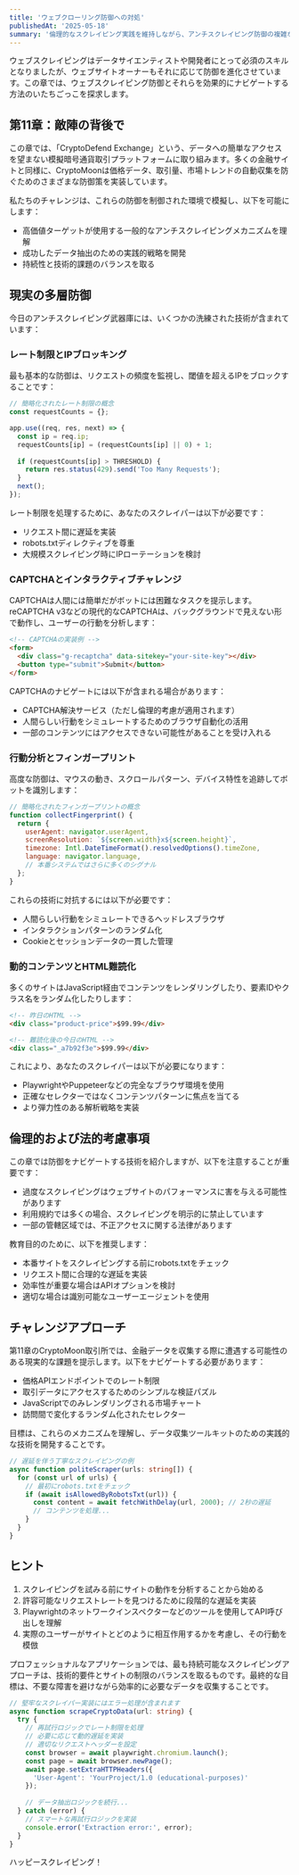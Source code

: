 ```yaml
---
title: 'ウェブクローリング防御への対処'
publishedAt: '2025-05-18'
summary: '倫理的なスクレイピング実践を維持しながら、アンチスクレイピング防御の複雑な世界をナビゲートする方法を学ぶ'
---
```


ウェブスクレイピングはデータサイエンティストや開発者にとって必須のスキルとなりましたが、ウェブサイトオーナーもそれに応じて防御を進化させています。この章では、ウェブスクレイピング防御とそれらを効果的にナビゲートする方法のいたちごっこを探求します。

## 第11章：敵陣の背後で

この章では、「CryptoDefend Exchange」という、データへの簡単なアクセスを望まない模擬暗号通貨取引プラットフォームに取り組みます。多くの金融サイトと同様に、CryptoMoonは価格データ、取引量、市場トレンドの自動収集を防ぐためのさまざまな防御策を実装しています。

私たちのチャレンジは、これらの防御を制御された環境で模擬し、以下を可能にします：

- 高価値ターゲットが使用する一般的なアンチスクレイピングメカニズムを理解
- 成功したデータ抽出のための実践的戦略を開発
- 持続性と技術的課題のバランスを取る

## 現実の多層防御

今日のアンチスクレイピング武器庫には、いくつかの洗練された技術が含まれています：

### レート制限とIPブロッキング

最も基本的な防御は、リクエストの頻度を監視し、閾値を超えるIPをブロックすることです：

```javascript
// 簡略化されたレート制限の概念
const requestCounts = {};

app.use((req, res, next) => {
  const ip = req.ip;
  requestCounts[ip] = (requestCounts[ip] || 0) + 1;
  
  if (requestCounts[ip] > THRESHOLD) {
    return res.status(429).send('Too Many Requests');
  }
  next();
});
```

レート制限を処理するために、あなたのスクレイパーは以下が必要です：

- リクエスト間に遅延を実装
- robots.txtディレクティブを尊重
- 大規模スクレイピング時にIPローテーションを検討

### CAPTCHAとインタラクティブチャレンジ

CAPTCHAは人間には簡単だがボットには困難なタスクを提示します。reCAPTCHA v3などの現代的なCAPTCHAは、バックグラウンドで見えない形で動作し、ユーザーの行動を分析します：

```html
<!-- CAPTCHAの実装例 -->
<form>
  <div class="g-recaptcha" data-sitekey="your-site-key"></div>
  <button type="submit">Submit</button>
</form>
```

CAPTCHAのナビゲートには以下が含まれる場合があります：

- CAPTCHA解決サービス（ただし倫理的考慮が適用されます）
- 人間らしい行動をシミュレートするためのブラウザ自動化の活用
- 一部のコンテンツにはアクセスできない可能性があることを受け入れる

### 行動分析とフィンガープリント

高度な防御は、マウスの動き、スクロールパターン、デバイス特性を追跡してボットを識別します：

```javascript
// 簡略化されたフィンガープリントの概念
function collectFingerprint() {
  return {
    userAgent: navigator.userAgent,
    screenResolution: `${screen.width}x${screen.height}`,
    timezone: Intl.DateTimeFormat().resolvedOptions().timeZone,
    language: navigator.language,
    // 本番システムではさらに多くのシグナル
  };
}
```

これらの技術に対抗するには以下が必要です：

- 人間らしい行動をシミュレートできるヘッドレスブラウザ
- インタラクションパターンのランダム化
- Cookieとセッションデータの一貫した管理

### 動的コンテンツとHTML難読化

多くのサイトはJavaScript経由でコンテンツをレンダリングしたり、要素IDやクラス名をランダム化したりします：

```html
<!-- 昨日のHTML -->
<div class="product-price">$99.99</div>

<!-- 難読化後の今日のHTML -->
<div class="_a7b92f3e">$99.99</div>
```

これにより、あなたのスクレイパーは以下が必要になります：

- PlaywrightやPuppeteerなどの完全なブラウザ環境を使用
- 正確なセレクターではなくコンテンツパターンに焦点を当てる
- より弾力性のある解析戦略を実装

## 倫理的および法的考慮事項

この章では防御をナビゲートする技術を紹介しますが、以下を注意することが重要です：

- 過度なスクレイピングはウェブサイトのパフォーマンスに害を与える可能性があります
- 利用規約では多くの場合、スクレイピングを明示的に禁止しています
- 一部の管轄区域では、不正アクセスに関する法律があります

教育目的のために、以下を推奨します：

- 本番サイトをスクレイピングする前にrobots.txtをチェック
- リクエスト間に合理的な遅延を実装
- 効率性が重要な場合はAPIオプションを検討
- 適切な場合は識別可能なユーザーエージェントを使用

## チャレンジアプローチ

第11章のCryptoMoon取引所では、金融データを収集する際に遭遇する可能性のある現実的な課題を提示します。以下をナビゲートする必要があります：

- 価格APIエンドポイントでのレート制限
- 取引データにアクセスするためのシンプルな検証パズル
- JavaScriptでのみレンダリングされる市場チャート
- 訪問間で変化するランダム化されたセレクター

目標は、これらのメカニズムを理解し、データ収集ツールキットのための実践的な技術を開発することです。

```typescript
// 遅延を伴う丁寧なスクレイピングの例
async function politeScraper(urls: string[]) {
  for (const url of urls) {
    // 最初にrobots.txtをチェック
    if (await isAllowedByRobotsTxt(url)) {
      const content = await fetchWithDelay(url, 2000); // 2秒の遅延
      // コンテンツを処理...
    }
  }
}
```

## ヒント

1. スクレイピングを試みる前にサイトの動作を分析することから始める
2. 許容可能なリクエストレートを見つけるために段階的な遅延を実装
3. Playwrightのネットワークインスペクターなどのツールを使用してAPI呼び出しを理解
4. 実際のユーザーがサイトとどのように相互作用するかを考慮し、その行動を模倣

プロフェッショナルなアプリケーションでは、最も持続可能なスクレイピングアプローチは、技術的要件とサイトの制限のバランスを取るものです。最終的な目標は、不要な障害を避けながら効率的に必要なデータを収集することです。

```typescript
// 堅牢なスクレイパー実装にはエラー処理が含まれます
async function scrapeCryptoData(url: string) {
  try {
    // 再試行ロジックでレート制限を処理
    // 必要に応じて動的遅延を実装
    // 適切なリクエストヘッダーを設定
    const browser = await playwright.chromium.launch();
    const page = await browser.newPage();
    await page.setExtraHTTPHeaders({
      'User-Agent': 'YourProject/1.0 (educational-purposes)'
    });
    
    // データ抽出ロジックを続行...
  } catch (error) {
    // スマートな再試行ロジックを実装
    console.error('Extraction error:', error);
  }
}
```

ハッピースクレイピング！